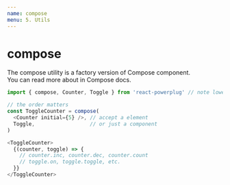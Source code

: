```yaml
---
name: compose
menu: 5. Utils
---
```


# compose

The compose utility is a factory version of Compose component.  
You can read more about in Compose docs.

```js
import { compose, Counter, Toggle } from 'react-powerplug' // note lowercased (c)ompose

// the order matters
const ToggleCounter = compose(
  <Counter initial={5} />, // accept a element
  Toggle,                  // or just a component
)

<ToggleCounter>
  {(counter, toggle) => {
    // counter.inc, counter.dec, counter.count
    // toggle.on, toggle.toggle, etc.
  }}
</ToggleCounter>
```
